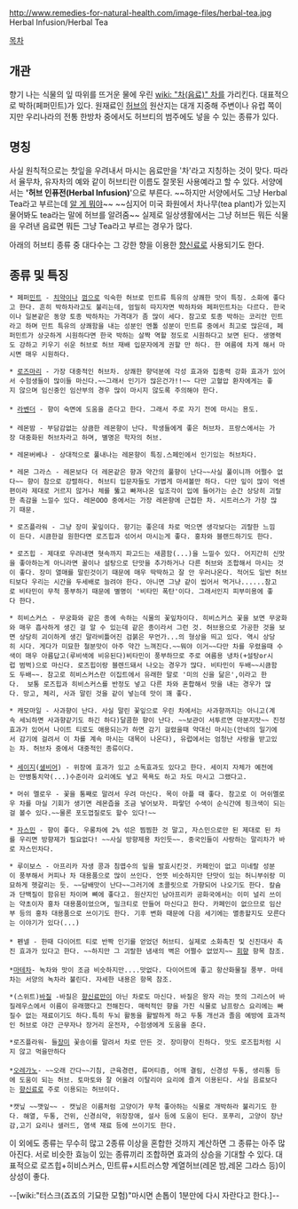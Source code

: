 http://www.remedies-for-natural-health.com/image-files/herbal-tea.jpg
Herbal Infusion/Herbal Tea

[[목차]]
== 개관 ==
향기 나는 식물의 잎 따위를 뜨거운 물에 우린 [[wiki: "차(음료)" 차]]를 가리킨다. 대표적으로 박하(페퍼민트)가 있다. 원재료인 [[허브]]의 원산지는 대개 지중해 주변이나 유럽 쪽이지만 우리나라의 전통 한방차 중에서도 허브티의 범주에도 넣을 수 있는 종류가 있다.

== 명칭 ==
사실 원칙적으로는 찻잎을 우려내서 마시는 음료만을 '차'라고 지칭하는 것이 맞다. 따라서 율무차, 유자차의 예와 같이 허브티란 이름도 잘못된 사용예라고 할 수 있다. 서양에서는 ''''허브 인퓨전(Herbal Infusion)''''으로 부른다. ~~하지만 서양에서도 그냥 Herbal Tea라고 부르는데 [[알 게 뭐야]]~~   ~~심지어 미국 화원에서 차나무(tea plant)가 있는지 물어봐도 tea라는 말에 허브를 알려줌~~ 실제로 일상생활에서는 그냥 허브든 뭐든 식물을 우려낸 음료면 뭐든 그냥 Tea라고 부르는 경우가 많다.

아래의 허브티 종류 중 대다수는 그 강한 향을 이용한 [[향신료]]로 사용되기도 한다.

== 종류 및 특징 ==
 * 페퍼[[민트]] - [[치약]]이나 [[껌]]으로 익숙한 허브로 민트류 특유의 상쾌한 맛이 특징. 소화에 좋다고 한다. 흔히 박하차라고도 불리는데, 엄밀히 따지자면 박하차와 페퍼민트차는 다르다. 한국이나 일본같은 동양 토종 박하차는 가격대가 좀 많이 세다. 참고로 토종 박하는 코리안 민트라고 하며 민트 특유의 상쾌함을 내는 성분인 멘톨 성분이 민트류 중에서 최고로 많은데, 페퍼민트가 상긋하게 시원하다면 한국 박하는 살짝 역할 정도로 시원하다고 보면 된다. 생명력도 강하고 키우기 쉬운 허브로 허브 재배 입문자에게 권할 만 하다. 한 여름에 차게 해서 마시면 매우 시원하다.

 * [[로즈마리]] - 가장 대중적인 허브차. 상쾌한 향덕분에 각성 효과와 집중력 강화 효과가 있어서 수험생들이 많이들 마신다.~~그래서 인기가 많은건가!!~~ 다만 고혈압 환자에게는 좋지 않으며 임신중인 임산부의 경우 많이 마시지 않도록 주의해야 한다.
 
 * [[라벤더]] - 향이 숙면에 도움을 준다고 한다. 그래서 주로 자기 전에 마시는 용도.
 
 * 레몬밤 - 부담감없는 상큼한 레몬향이 난다. 학생들에게 좋은 허브차. 프랑스에서는 가장 대중화된 허브차라고 하며, 별명은 학자의 허브.

 * 레몬버베나 - 상대적으로 풀내나는 레몬향이 특징.스페인에서 인기있는 허브차다.

 * 레몬 그라스 - 레몬보다 더 레몬같은 향과 약간의 풀향이 난다~~사실 풀이니까 어쩔수 없다~~ 향이 참으로 강렬하다. 허브티 입문자들도 가볍게 마셔볼만 하다. 다만 잎이 많이 억센편이라 제대로 거르지 않거나 체를 뚫고 빠져나온 잎조각이 입에 들어가는 순간 상당히 괴랄한 촉감을 느낄수 있다. 레몬OOO 중에서는 가장 레몬향에 근접한 차. 시트러스가 가장 많기 때문.

 * 로즈플라워 - 그냥 장미 꽃잎이다. 향기는 좋은데 차로 먹으면 생각보다는 괴랄한 느낌이 든다. 시큼한걸 원한다면 로즈힙과 섞어서 마시는게 좋다. 홍차와 블랜드하기도 한다.

 * 로즈힙 - 제대로 우려내면 혓속까지 파고드는 새콤함(...)을 느낄수 있다. 어지간히 신맛을 좋아하는게 아니라면 꿀이나 설탕으로 단맛을 추가하거나 다른 허브와 조합해서 마시는 것이 좋다. 장미 열매를 말린것이기 때문에 매우 딱딱하고 잘 안 우러나온다. 적어도 일반 허브티보다 우리는 시간을 두세배로 늘려야 한다. 아니면 그냥 같이 씹어서 먹거나......참고로 비타민이 무척 풍부하기 때문에 별명이 '비타민 폭탄'이다. 그래서인지 피부미용에 좋다 한다.

 * 히비스커스 - 무궁화와 같은 종에 속하는 식물의 꽃잎차이다. 히비스커스 꽃을 보면 무궁화와 매우 흡사하게 생긴 걸 알 수 있는데 같은 종이라서 그런 것. 허브용으로 가공한 것을 보면 상당히 괴이하게 생긴 말라비틀어진 검붉은 무언가...의 형상을 띄고 있다. 역시 상당히 시다. 게다가 미묘한 철분맛이 아주 약간 느껴진다.~~뭐야 이거~~다만 차를 우렸을때 수색이 매우 아름답고(루비색에 비유된다)비타민이 풍부하므로 주로 여름용 냉차(+설탕or시럽 범벅)으로 마신다. 로즈힙이랑 블렌드돼서 나오는 경우가 많다. 비타민이 두배~~시큼함도 두배~~. 참고로 히비스커스란 이집트에서 유래한 말로 '미의 신을 닮은',이라고 한다.  보통 로즈힙과 히비스커스를 반정도 넣고 다른 차와 혼합해서 맛을 내는 경우가 많다. 망고, 체리, 사과 말린 것을 같이 넣는데 맛이 꽤 좋다.

 * 캐모마일 - 사과향이 난다. 사실 말린 꽃잎으로 우린 차에서는 사과향까지는 아니고(계속 세뇌하면 사과향같기도 하긴 하다)달콤한 향이 난다. ~~보관이 서투르면 마분지맛~~ 진정효과가 있어서 나이트 티로도 애용되는가 하면 감기 걸렸을때 약대신 마시는(안네의 일기에서 감기에 걸려서 이 차를 계속 마시는 대목이 나온다), 유럽에서는 엄청난 사랑을 받고있는 차. 허브차 중에서 대중적인 종류이다.
 
 * [[세이지]]([[샐비어]]) - 위장에 효과가 있고 소독효과도 있다고 한다. 세이지 자체가 예전에는 만병통치약(...)수준이라 요리에도 넣고 목욕도 하고 차도 마시고 그랬다고.

 * 머쉬 멜로우 - 꽃을 통째로 말려서 우려 마신다. 목이 아플 때 좋다. 참고로 이 머쉬멜로우 차를 마실 기회가 생기면 레몬즙을 조금 넣어보자. 파랗던 수색이 순식간에 핑크색이 되는걸 볼수 있다.~~물론 포도껍질로도 할수 있다!~~

 * [[자스민]] - 향이 좋다. 우롱차에 2% 섞은 찜찜한 것 말고, 자스민으로만 된 제대로 된 차를 우리면 방향제가 필요없다! ~~사실 방향제용 차인듯~~. 중국인들이 사랑하는 말리차가 바로 자스민차다.

 * 루이보스 - 아프리카 자생 콩과 침엽수의 잎을 발효시킨것. 카페인이 없고 미네랄 성분이 풍부해서 커피나 차 대용품으로 많이 쓰인다. 언뜻 비슷하지만 단맛이 있는 허니부쉬랑 미묘하게 헷갈리는 듯. ~~담배맛이 난다~~그러기에 초콜릿으로 가향되어 나오기도 한다. 칼슘과 단백질이 함유된 차이며 뼈에 좋다고. 원산지인 남아프리카 공화국에서는 이미 널리 쓰이는 약초이자 홍차 대용품이었으며, 밀크티로 만들어 마신다고 한다. 카페인이 없으므로 임산부 등의 홍차 대용품으로 쓰이기도 한다. 기후 변화 때문에 다음 세기에는 멸종할지도 모른다는 이야기가 있다(...)
 
 * 펜넬 - 한때 다이어트 티로 반짝 인기를 얻었던 허브티. 실제로 소화촉진 및 신진대사 촉진 효과가 있다고 한다. ~~하지만 그 괴랄한 냄새의 벽은 어쩔수 없었지~~ [[회향]] 항목 참조.
 
 *[[마테차]]- 녹차와 맛이 조금 비슷하지만....맛없다. 다이어트에 좋고 항산화물질 풍부. 마테차는 서양의 녹차라 불린다. 자세한 내용은 항목 참조.

 *(스위트)[[바질]] -바질은 [[향신료]]만이 아닌 차로도 마신다. 바질은 왕자 라는 뜻의 그리스어 바질레우스에서 이름이 유래했다고 전해진다. 매럭적인 향을 가진 식물로 남프랑스 요리에는 빠질수 없는 재료이기도 하다.특히 두뇌 활동을 활발하게 하고 두통 개선과 졸음 예방에 효과적인 허브로 야간 근무자나 장거리 운전자, 수험생에게 도움을 준다. 

 *로즈플라워- 들[[장미]] 꽃송이를 말려서 차로 만든 것. 장미향이 진하다. 맛도 로즈힙처럼 시지 않고 먹을만하다
 
 *[[오레가노]]- ~~오래 간다~~기침, 근육경련, 류머티즘, 어깨 결림, 신경성 두통, 생리통 등에 도움이 되는 허브. 토마토와 잘 어울려 이탈리아 요리에 즐겨 이용된다. 사실 음료보다는 [[향신료]]로 주로 이용되는 허브이다.

 *캣닢 ~~깻잎~~ - 캣닢은 이름처럼 고양이가 무척 좋아하는 식물로 개박하라 불리기도 한다. 해열, 두통, 건위, 신경쇠약, 위장장애, 설사 등에 도움이 된다. 포푸리, 고양이 장난감,고기 요리나 샐러드, 염색 재료 등에 쓰이기도 한다. 

이 외에도 종류는 무수히 많고 2종류 이상을 혼합한 것까지 계산하면 그 종류는 아주 많아진다. 서로 비슷한 효능이 있는 종류끼리 조합하면 효과의 상승을 기대할 수 있다. 대표적으로 로즈힙+히비스커스, 민트류+시트러스향 계열허브(레몬 밤,레몬 그라스 등)이 상성이 좋다. 

--[wiki:"터스크(죠죠의 기묘한 모험)"마시면 손톱이 1분만에 다시 자란다고 한다.]--
